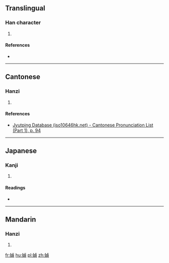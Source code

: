 ==Translingual==

===Han character===
{{Han char|rn=38|rad=女|as=09|sn=12|four=51486|canj=VYBC|ids=⿰女貞}}

# {{defn|Han|sort=女09}}

====References====
* {{Han ref|kx=0267.140|dkj=06519|hdz=21064.180|uh=5A9C|ud=23196|bh=D8CC|bd=55500}}

----

==Cantonese==

===Hanzi===
{{yue-hanzi|jyut=[[zing1]]|y=jing1}}

# {{defn|lang=yue|sort=女09}}

====References====
* [http://www.iso10646hk.net/jp/document/download.jsp Jyutping Database (iso10646hk.net) - Cantonese Pronunciation List (Part 1), p. 94]

----

==Japanese==

===Kanji===
{{ja-kanji|grade=|rs=女09}}

# {{defn|lang=ja|sort=女09}}

====Readings====
* {{ja-readings|on=[[てい]] (tei), [[ちょう]] (chō)|kun=[[あざな]] (azana)}}

----

==Mandarin==

===Hanzi===
{{cmn-hanzi|pin=[[zhēng]] ([[zheng1]])|wg=cheng<sup>1</sup>}}

# {{defn|lang=cmn|sort=女09}}

[[fr:媜]]
[[hu:媜]]
[[pl:媜]]
[[zh:媜]]